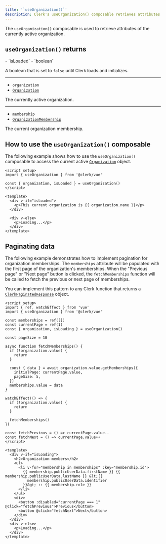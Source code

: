 ```yaml
---
title: '`useOrganization()`'
description: Clerk's useOrganization() composable retrieves attributes of the currently active organization.
---
```


The `useOrganization()` composable is used to retrieve attributes of the currently active organization.

## `useOrganization()` returns

<Properties>
  - `isLoaded`
  - `boolean`

  A boolean that is set to `false` until Clerk loads and initializes.

  ---

  - `organization`
  - [`Organization`](/docs/references/javascript/organization/organization)

  The currently active organization.

  ---

  - `membership`
  - [`OrganizationMembership`](/docs/references/javascript/organization-membership)

  The current organization membership.
</Properties>

## How to use the `useOrganization()` composable

The following example shows how to use the `useOrganization()` composable to access the current active [`Organization`](/docs/references/javascript/organization/organization) object.

```vue {{ filename: 'home.vue' }}
<script setup>
import { useOrganization } from '@clerk/vue'

const { organization, isLoaded } = useOrganization()
</script>

<template>
  <div v-if="isLoaded">
    <p>This current organization is {{ organization.name }}</p>
  </div>

  <div v-else>
    <p>Loading...</p>
  </div>
</template>
```

## Paginating data

The following example demonstrates how to implement pagination for organization memberships. The `memberships` attribute will be populated with the first page of the organization's memberships. When the "Previous page" or "Next page" button is clicked, the `fetchMemberships` function will be called to fetch the previous or next page of memberships.

You can implement this pattern to any Clerk function that returns a [`ClerkPaginatedResponse`](/docs/references/javascript/types/clerk-paginated-response#clerk-paginated-response) object.

```vue {{ filename: 'member-list.vue' }}
<script setup>
import { ref, watchEffect } from 'vue'
import { useOrganization } from '@clerk/vue'

const memberships = ref([])
const currentPage = ref(1)
const { organization, isLoading } = useOrganization()

const pageSize = 10

async function fetchMemberships() {
  if (!organization.value) {
    return
  }

  const { data } = await organization.value.getMemberships({
    initialPage: currentPage.value,
    pageSize: 5,
  })
  memberships.value = data
}

watchEffect(() => {
  if (!organization.value) {
    return
  }

  fetchMemberships()
})

const fetchPrevious = () => currentPage.value--
const fetchNext = () => currentPage.value++
</script>

<template>
  <div v-if="isLoading">
    <h2>Organization members</h2>
    <ul>
      <li v-for="membership in memberships" :key="membership.id">
        {{ membership.publicUserData.firstName }} {{ membership.publicUserData.lastName }} &lt;{{
          membership.publicUserData.identifier
        }}&gt; :: {{ membership.role }}
      </li>
    </ul>
    <div>
      <button :disabled="currentPage === 1" @click="fetchPrevious">Previous</button>
      <button @click="fetchNext">Next</button>
    </div>
  </div>
  <div v-else>
    <p>Loading...</p>
  </div>
</template>
```

